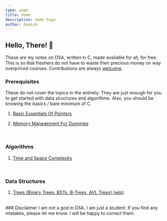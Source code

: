 ```yaml
---
type: page
title: Home
description: Home Page
author: Namish
---
```


## Hello, There! 👋

These are my notes on DSA, written in C, made available for all, for free. This is so that freshers do not have to waste their precious money on way overpriced courses. Contributions are always [welcome](https://github.com/namishh/notes).

### Prerequisites

These do not cover the topics in the entirety. They are just enough for you to get started with data structures and algorithms. Also, you should be knowing the basics / bare minimum of C.
<br/>

01.  [Basic Essentials Of Pointers](/pre/pointers)

<div className="seperator">
</div>

02.  [Memory Management For Dummies](/pre/memory)

<br/>

### Algorithms

01.  [Time and Space Complexity](/algo/complexity)

<br/>

### Data Structures

01. [Trees (Binary Trees, BSTs, B-Trees, AVL Trees) (wip)](/struct/trees)

<br/>
### Disclaimer
I am not a god in DSA, I am just a student. If you find any mistakes, please let me know. I will be happy to correct them.
